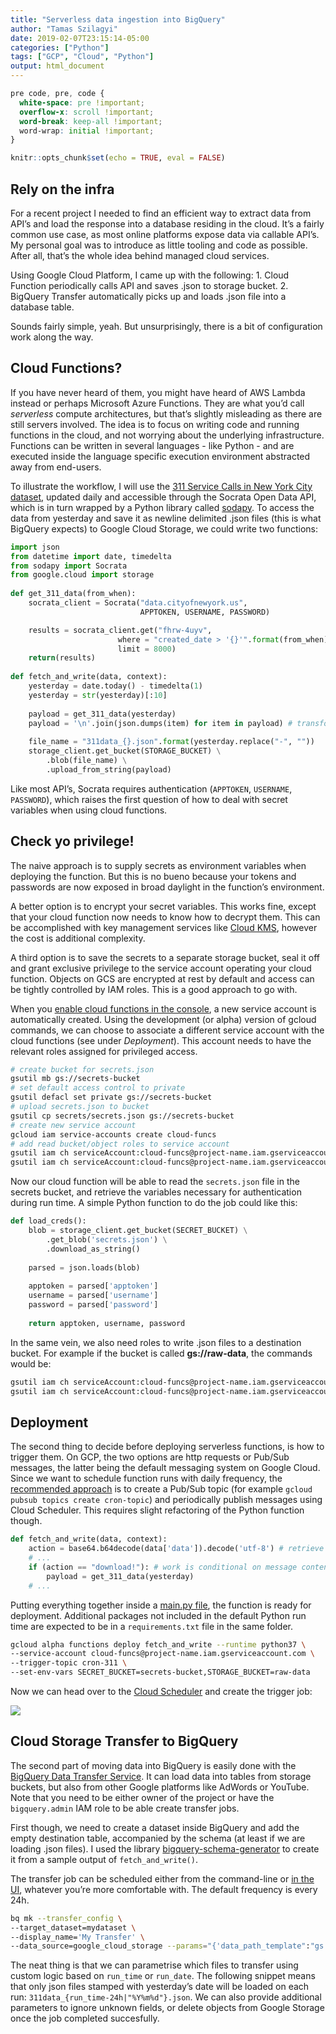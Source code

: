 ```yaml
---
title: "Serverless data ingestion into BigQuery"
author: "Tamas Szilagyi"
date: 2019-02-07T23:15:14-05:00
categories: ["Python"]
tags: ["GCP", "Cloud", "Python"]
output: html_document
---
```


```css
pre code, pre, code {
  white-space: pre !important;
  overflow-x: scroll !important;
  word-break: keep-all !important;
  word-wrap: initial !important;
}
```

```r
knitr::opts_chunk$set(echo = TRUE, eval = FALSE)
```

## Rely on the infra

For a recent project I needed to find an efficient way to extract data from API's and load the response into a database residing in the cloud. It's a fairly common use case, as most online platforms expose data via callable API's. My personal goal was to introduce as little tooling and code as possible. After all, that's the whole idea behind managed cloud services.

Using Google Cloud Platform, I came up with the following: 1. Cloud Function periodically calls API and saves .json to storage bucket. 2. BigQuery Transfer automatically picks up and loads .json file into a database table.

Sounds fairly simple, yeah. But unsurprisingly, there is a bit of configuration work along the way. 

## Cloud Functions?

If you have never heard of them, you might have heard of AWS Lambda instead or perhaps Microsoft Azure Functions. They are what you'd call *serverless* compute architectures, but that's slightly misleading as there are still servers involved. The idea is to focus on writing code and running functions in the cloud, and not worrying about the underlying infrastructure. Functions can be written in several languages - like Python - and are executed inside the language specific execution environment abstracted away from end-users.

To illustrate the workflow, I will use the [311 Service Calls in New York City dataset](https://data.cityofnewyork.us/Social-Services/311-Service-Requests-from-2010-to-Present/erm2-nwe9), updated daily and accessible through the Socrata Open Data API, which is in turn wrapped by a Python library called [sodapy](https://github.com/xmunoz/sodapy). To access the data from yesterday and save it as newline delimited .json files (this is what BigQuery expects) to Google Cloud Storage, we could write two functions:

```python
import json
from datetime import date, timedelta
from sodapy import Socrata
from google.cloud import storage
 
def get_311_data(from_when):
    socrata_client = Socrata("data.cityofnewyork.us", 
                             APPTOKEN, USERNAME, PASSWORD)

    results = socrata_client.get("fhrw-4uyv", 
                        where = "created_date > '{}'".format(from_when),
                        limit = 8000)
    return(results) 
    
def fetch_and_write(data, context):
    yesterday = date.today() - timedelta(1)
    yesterday = str(yesterday)[:10]
    
    payload = get_311_data(yesterday) 
    payload = '\n'.join(json.dumps(item) for item in payload) # transform to ND json
    
    file_name = "311data_{}.json".format(yesterday.replace("-", ""))
    storage_client.get_bucket(STORAGE_BUCKET) \
        .blob(file_name) \
        .upload_from_string(payload)

```

Like most API's, Socrata requires authentication (`APPTOKEN`, `USERNAME`, `PASSWORD`), which raises the first question of how to deal with secret variables when using cloud functions. 

## Check yo privilege!

The naive approach is to supply secrets as environment variables when deploying the function. But this is no bueno because your tokens and passwords are now exposed in broad daylight in the function's environment. 

A better option is to encrypt your secret variables. This works fine, except that your cloud function now needs to know how to decrypt them. This can be accomplished with key management services like [Cloud KMS](https://cloud.google.com/kms/), however the cost is additional complexity.

A third option is to save the secrets to a separate storage bucket, seal it off and grant exclusive privilege to the service account operating your cloud function. Objects on GCS are encrypted at rest by default and access can be tightly controlled by IAM roles. This is a good approach to go with.

When you [enable cloud functions in the console](https://console.cloud.google.com/functions), a new service account is automatically created. Using the development (or alpha) version of gcloud commands, we can choose to associate a different service account with the cloud functions (see under *Deployment*). This account needs to have the relevant roles assigned for privileged access.

```bash
# create bucket for secrets.json
gsutil mb gs://secrets-bucket 
# set default access control to private
gsutil defacl set private gs://secrets-bucket 
# upload secrets.json to bucket
gsutil cp secrets/secrets.json gs://secrets-bucket 
# create new service account
gcloud iam service-accounts create cloud-funcs 
# add read bucket/object roles to service account
gsutil iam ch serviceAccount:cloud-funcs@project-name.iam.gserviceaccount.com:legacyBucketReader gs://secrets-bucket 
gsutil iam ch serviceAccount:cloud-funcs@project-name.iam.gserviceaccount.com:legacyObjectReader gs://secrets-bucket/secrets.json
```

Now our cloud function will be able to read the `secrets.json` file in the secrets bucket, and retrieve the variables necessary for authentication during run time. A simple Python function to do the job could like this:

```python
def load_creds():
    blob = storage_client.get_bucket(SECRET_BUCKET) \
        .get_blob('secrets.json') \
        .download_as_string()
        
    parsed = json.loads(blob)
    
    apptoken = parsed['apptoken']
    username = parsed['username']
    password = parsed['password']
    
    return apptoken, username, password
```

In the same vein, we also need roles to write .json files to a destination bucket. For example if the bucket is called **gs://raw-data**, the commands would be:

```bash
gsutil iam ch serviceAccount:cloud-funcs@project-name.iam.gserviceaccount.com:legacyBucketReader gs://raw-data
gsutil iam ch serviceAccount:cloud-funcs@project-name.iam.gserviceaccount.com:objectCreator gs://raw-data
```

## Deployment

The second thing to decide before deploying serverless functions, is how to trigger them. On GCP, the two options are http requests or Pub/Sub messages, the latter being the default messaging system on Google Cloud. Since we want to schedule function runs with daily frequency, the [recommended approach](https://cloud.google.com/scheduler/docs/tut-pub-sub) is to create a Pub/Sub topic (for example `gcloud pubsub topics create cron-topic`) and periodically publish messages using Cloud Scheduler. This requires slight refactoring of the Python function though.

```python
def fetch_and_write(data, context):
    action = base64.b64decode(data['data']).decode('utf-8') # retrieve pubsub message
    # ...
    if (action == "download!"): # work is conditional on message content
        payload = get_311_data(yesterday) 
    # ...

```

Putting everything together inside a [main.py file](https://github.com/mtoto/cloud-sql-db/blob/master/extract/main.py), the function is ready for deployment. Additional packages not included in the default Python run time are expected to be in a `requirements.txt` file in the same folder.

```bash
gcloud alpha functions deploy fetch_and_write --runtime python37 \ 
--service-account cloud-funcs@project-name.iam.gserviceaccount.com \
--trigger-topic cron-311 \
--set-env-vars SECRET_BUCKET=secrets-bucket,STORAGE_BUCKET=raw-data
```

Now we can head over to the [Cloud Scheduler](https://console.cloud.google.com/cloudscheduler) and create the trigger job:

![](https://raw.githubusercontent.com/mtoto/mtoto.github.io/master/blog/2019/schedule.png
)

## Cloud Storage Transfer to BigQuery

The second part of moving data into BigQuery is easily done with the [BigQuery Data Transfer Service](https://cloud.google.com/bigquery/docs/transfer-service-overview). It can load data into tables from storage buckets, but also from other Google platforms like AdWords or YouTube. Note that you need to be either owner of the project or have the `bigquery.admin` IAM role to be able create transfer jobs. 

First though, we need to create a dataset inside BigQuery and add the empty destination table, accompanied by the schema (at least if we are loading .json files). I used the library [bigquery-schema-generator](https://pypi.org/project/bigquery-schema-generator/) to create it from a sample output of `fetch_and_write()`.

The transfer job can be scheduled either from the command-line or [in the UI](https://bigquery.cloud.google.com/transfers), whatever you're more comfortable with. The default frequency is every 24h.

```bash
bq mk --transfer_config \
--target_dataset=mydataset \
--display_name='My Transfer' \
--data_source=google_cloud_storage --params="{'data_path_template":"gs://raw-data/311data_{run_time-24h|\"%Y%m%d\"}.json","destination_table_name_template":"DATA","file_format":"JSON"}' 
```

The neat thing is that we can parametrise which files to transfer using custom logic based on `run_time` or `run_date`. The following snippet means that only json files stamped with yesterday's date will be loaded on each run: `311data_{run_time-24h|"%Y%m%d"}.json`. We can also provide additional parameters to ignore unknown fields, or delete objects from Google Storage once the job completed succesfully.
